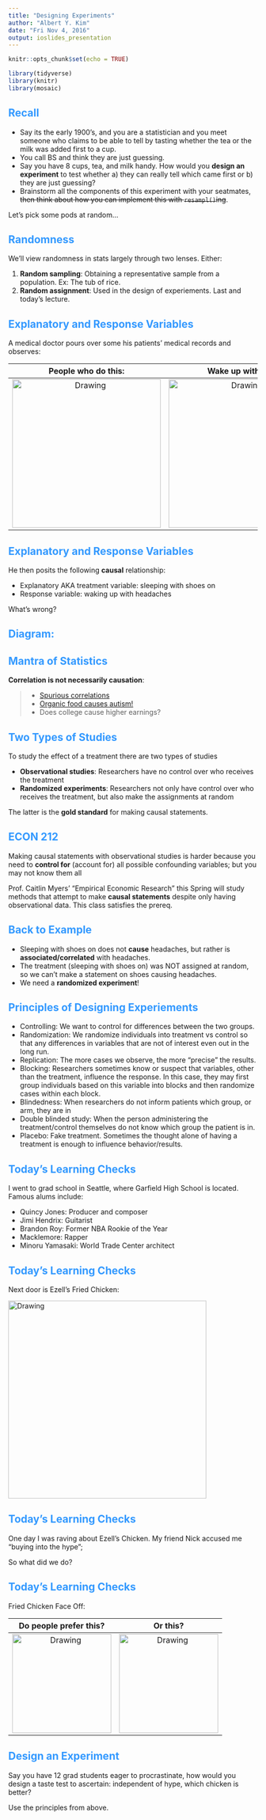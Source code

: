 ```yaml
---
title: "Designing Experiments"
author: "Albert Y. Kim"
date: "Fri Nov 4, 2016"
output: ioslides_presentation
---
```


<style>
h2 { 
 color: #3399ff;		
}
h3 { 
 color: #3399ff;		
}
slides > slide.backdrop {
  background: white;
}
</style>

```r
knitr::opts_chunk$set(echo = TRUE)
```

```r
library(tidyverse)
library(knitr)
library(mosaic)
```



## Recall

* Say its the early 1900's, and you are a statistician and you meet someone who claims to be able to tell by tasting whether the tea or the milk was added first to a cup.
* You call BS and think they are just guessing.
* Say you have 8 cups, tea, and milk handy. How would you **design an experiment** to test whether a) they can really tell which came first or b) they are just guessing?
* Brainstorm all the components of this experiment with your seatmates, ~~then think about how you can implement this with `resampl()`ing~~.

Let's pick some pods at random...



## Randomness

We'll view randomness in stats largely through two lenses. Either:

1. **Random sampling**: Obtaining a representative sample from a population. Ex: The tub of rice. 
1. **Random assignment**: Used in the design of experiements. Last and today's lecture.




## Explanatory and Response Variables

A medical doctor pours over some his patients' medical records and observes:

People who do this:            |  Wake up with this:
:-------------------------:|:-------------------------:
<img src="../figure/shoes.jpg" alt="Drawing" style="width: 300px;"/>  |  <img src="../figure/headache.jpg" alt="Drawing" style="width: 300px;"/>



## Explanatory and Response Variables

He then posits the following **causal** relationship:

* Explanatory AKA treatment variable: sleeping with shoes on 
* Response variable: waking up with headaches

What's wrong?



## Diagram:





## Mantra of Statistics

**Correlation is not necessarily causation**:

> * [Spurious correlations](http://tylervigen.com/spurious-correlations)
> * [Organic food causes autism!](http://io9.gizmodo.com/on-correlation-causation-and-the-real-cause-of-auti-1494972271)
> * Does college cause higher earnings?



## Two Types of Studies

To study the effect of a treatment there are two types of studies

* **Observational studies**: Researchers have no control over who receives the treatment
* **Randomized experiments**: Researchers not only have control over who receives the treatment, but also make the assignments at random

The latter is the **gold standard** for making causal statements.




## ECON 212

Making causal statements with observational studies is harder because
you need to **control for** (account for) all possible confounding variables; but you may not know them
all

Prof. Caitlin Myers' "Empirical Economic Research" this Spring will study
methods that attempt to make **causal statements** despite only having
observational data. This class satisfies the prereq.




## Back to Example

* Sleeping with shoes on does not **cause** headaches, but rather is
**associated/correlated** with headaches.
* The treatment (sleeping with shoes on) was NOT assigned at random, so we can't
make a statement on shoes causing headaches.
* We need a **randomized experiment**!




## Principles of Designing Experiements

* Controlling:  We want to control for differences between the two groups.
* Randomization: We randomize individuals into treatment vs control so that any differences in variables that are not of interest even out in the long run.  
* Replication:  The more cases we observe, the more "precise" the results.
* Blocking:  Researchers sometimes know or suspect that variables, other than the treatment, influence the response. In this case, they may first group individuals based on this variable into blocks and then randomize cases within each block.  
* Blindedness: When researchers do not inform patients which group, or arm, they are in
* Double blinded study:  When the person administering the treatment/control themselves do not know which group the patient is in.
* Placebo: Fake treatment.  Sometimes the thought alone of having a treatment is enough to influence behavior/results.  



## Today's Learning Checks

I went to grad school in Seattle, where Garfield High School is located. Famous
alums include:

* Quincy Jones: Producer and composer
* Jimi Hendrix: Guitarist
* Brandon Roy: Former NBA Rookie of the Year
* Macklemore: Rapper
* Minoru Yamasaki: World Trade Center architect



## Today's Learning Checks

Next door is Ezell's Fried Chicken:

<img src="../figure/ezells.jpg" alt="Drawing" style="width: 400px;"/> 



## Today's Learning Checks

One day I was raving about Ezell's Chicken.  My friend Nick accused me "buying into the hype";

So what did we do?



## Today's Learning Checks

Fried Chicken Face Off:

Do people prefer this?            |  Or this?
:-------------------------:|:-------------------------:
<img src="../figure/ezells2.png" alt="Drawing" style="width: 200px;"/>  |  <img src="../figure/KFC.png" alt="Drawing" style="width: 200px;"/>



## Design an Experiment

Say you have 12 grad students eager to procrastinate, how would you design a
taste test to ascertain: independent of hype, which chicken is better?

Use the principles from above.



























